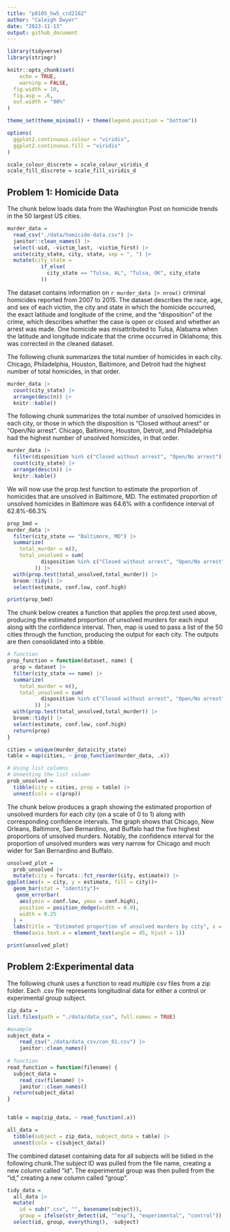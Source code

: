 ```yaml
---
title: "p8105_hw5_crd2162"
author: "Caleigh Dwyer"
date: "2023-11-13"
output: github_document
---
```



```r
library(tidyverse)
library(stringr)

knitr::opts_chunk$set(
	echo = TRUE,
	warning = FALSE,
  fig.width = 10,
  fig.asp = .6,
  out.width = "90%"
)

theme_set(theme_minimal() + theme(legend.position = "bottom"))

options(
  ggplot2.continuous.colour = "viridis",
  ggplot2.continuous.fill = "viridis"
)

scale_colour_discrete = scale_colour_viridis_d
scale_fill_discrete = scale_fill_viridis_d
```

## Problem 1: Homicide Data

The chunk below loads data from the Washington Post on homicide trends in the 50 largest US cities. 

```r
murder_data =
  read_csv("./data/homicide-data.csv") |> 
  janitor::clean_names() |> 
  select(-uid, -victim_last, -victim_first) |> 
  unite(city_state, city, state, sep = ", ") |> 
  mutate(city_state = 
           if_else(
             city_state == "Tulsa, AL", "Tulsa, OK", city_state
           ))
```


The dataset contains information on `r murder_data |> nrow()` criminal homicides reported from 2007 to 2015. The dataset describes the race, age, and sex of each victim, the city and state in which the homicide occurred, the exact latitude and longitude of the crime, and the "disposition" of the crime, which describes whether the case is open or closed and whether an arrest was made. One homicide was misattributed to Tulsa, Alabama when the latitude and longitude indicate that the crime occurred in Oklahoma; this was corrected in the cleaned dataset.

The following chunk summarizes the total number of homicides in each city. Chicago, Philadelphia, Houston, Baltimore, and Detroit had the highest number of total homicides, in that order.

```r
murder_data |> 
  count(city_state) |> 
  arrange(desc(n)) |> 
  knitr::kable()
```

The following chunk summarizes the total number of unsolved homicides in each city, or those in which the disposition is "Closed without arrest" or "Open/No arrest". Chicago, Baltimore, Houston, Detroit, and Philadelphia had the highest number of unsolved homicides, in that order.

```r
murder_data |> 
  filter(disposition %in% c("Closed without arrest", "Open/No arrest")) |> 
  count(city_state) |> 
  arrange(desc(n)) |> 
  knitr::kable()
```

We will now use the prop.test function to estimate the proportion of homicides that are unsolved in Baltimore, MD. The estimated proportion of unsolved homicides in Baltimore was 64.6% with a confidence interval of 62.8%-66.3%

```r
prop_bmd =
murder_data |> 
  filter(city_state == "Baltimore, MD") |> 
  summarize(
    total_murder = n(),
    total_unsolved = sum(
           disposition %in% c("Closed without arrest", "Open/No arrest")
         )) |> 
  with(prop.test(total_unsolved,total_murder)) |> 
  broom::tidy() |> 
  select(estimate, conf.low, conf.high)

print(prop_bmd)

```

The chunk below creates a function that applies the prop.test used above, producing the estimated proportion of unsolved murders for each input along with the confidence interval. Then, map is used to pass a list of the 50 cities through the function, producing the output for each city. The outputs are then consolidated into a tibble.

```r
# function 
prop_function = function(dataset, name) {
  prop = dataset |> 
  filter(city_state == name) |> 
  summarize(
    total_murder = n(),
    total_unsolved = sum(
           disposition %in% c("Closed without arrest", "Open/No arrest")
         )) |> 
  with(prop.test(total_unsolved,total_murder)) |> 
  broom::tidy() |> 
  select(estimate, conf.low, conf.high)
  return(prop)
}

cities = unique(murder_data$city_state)
table = map(cities, ~ prop_function(murder_data, .x))

# Using list columns
# Unnesting the list column
prob_unsolved = 
  tibble(city = cities, prop = table) |> 
  unnest(cols = c(prop))
```

The chunk below produces a graph showing the estimated proportion of unsolved murders for each city (on a scale of 0 to 1) along with corresponding confidence intervals. The graph shows that Chicago, New Orleans, Baltimore, San Bernardino, and Buffalo had the five highest proportions of unsolved murders. Notably, the confidence interval for the proportion of unsolved murders was very narrow for Chicago and much wider for San Bernardino and Buffalo.

```r
unsolved_plot =
  prob_unsolved |> 
  mutate(city = forcats::fct_reorder(city, estimate)) |> 
ggplot(aes(x = city, y = estimate, fill = city))+
  geom_bar(stat = "identity")+
   geom_errorbar(
    aes(ymin = conf.low, ymax = conf.high),
    position = position_dodge(width = 0.9),
    width = 0.25
  ) +
  labs(title = "Estimated proportion of unsolved murders by city", x = "City", y = "Proportion of murders that are unsolved") +
  theme(axis.text.x = element_text(angle = 45, hjust = 1))

print(unsolved_plot)
```


## Problem 2:Experimental data

The following chunk uses a function to read multiple csv files from a zip folder. Each .csv file represents longitudinal data for either a control or experimental group subject.

```r
zip_data =
list.files(path = "./data/data_csv", full.names = TRUE)

#example
subject_data = 
    read_csv("./data/data_csv/con_01.csv") |> 
    janitor::clean_names()
  
# function 
read_function = function(filename) {
  subject_data = 
    read_csv(filename) |> 
    janitor::clean_names()
  return(subject_data)
}


table = map(zip_data, ~ read_function(.x))

all_data = 
  tibble(subject = zip_data, subject_data = table) |> 
  unnest(cols = c(subject_data))

```

The combined dataset containing data for all subjects will be tidied in the following chunk.The subject ID was pulled from the file name, creating a new column called "id". The experimental group was then pulled from the "id," creating a new column called "group". 

```r
tidy_data =
  all_data |> 
  mutate(
    id = sub(".csv", "", basename(subject)),
    group = ifelse(str_detect(id, "^exp"), "experimental", "control")) |> 
  select(id, group, everything(), -subject)
```


